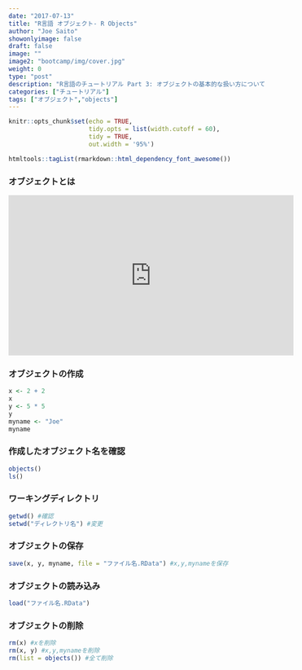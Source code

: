```yaml
---
date: "2017-07-13"
title: "R言語 オブジェクト- R Objects"
author: "Joe Saito"
showonlyimage: false
draft: false
image: ""
image2: "bootcamp/img/cover.jpg"
weight: 0
type: "post"
description: "R言語のチュートリアル Part 3: オブジェクトの基本的な扱い方について話しています。"
categories: ["チュートリアル"]
tags: ["オブジェクト","objects"]
---
```


```r
knitr::opts_chunk$set(echo = TRUE, 
                      tidy.opts = list(width.cutoff = 60),
                      tidy = TRUE, 
                      out.width = '95%')
```

```r
htmltools::tagList(rmarkdown::html_dependency_font_awesome())
```

### オブジェクトとは

<iframe class="center_iframe" width="560" height="315" src="https://www.youtube.com/embed/jjkBsU4AChM" frameborder="0" allowfullscreen></iframe>


### オブジェクトの作成
```r
x <- 2 + 2
x
y <- 5 * 5
y
myname <- "Joe"
myname
```

### 作成したオブジェクト名を確認
```r
objects()
ls()
```

### ワーキングディレクトリ
```r
getwd() #確認
setwd("ディレクトリ名") #変更
```

### オブジェクトの保存
```r
save(x, y, myname, file = "ファイル名.RData") #x,y,mynameを保存
```

### オブジェクトの読み込み
```r
load("ファイル名.RData")
```

### オブジェクトの削除
```r
rm(x) #xを削除
rm(x, y) #x,y,mynameを削除
rm(list = objects()) #全て削除
```

